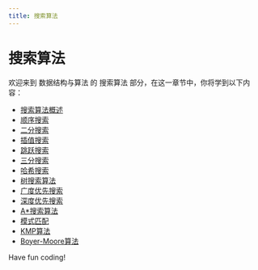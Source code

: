 ```yaml
---
title: 搜索算法
---
```


# 搜索算法

欢迎来到 数据结构与算法 的 搜索算法 部分，在这一章节中，你将学到以下内容：

- [搜索算法概述](./0-search-algorithm-overview.mdx)
- [顺序搜索](./1-sequential-search.mdx)
- [二分搜索](./2-dichotomous-search.mdx)
- [插值搜索](./3-interpolate-search.mdx)
- [跳跃搜索](./4-skip-search.mdx)
- [三分搜索](./5-three-point-search.mdx)
- [哈希搜索](./6-hash-search.mdx)
- [树搜索算法](./7-tree-search-algorithm.mdx)
- [广度优先搜索](./8-breadth-first-search.mdx)
- [深度优先搜索](./9-depth-first-search.mdx)
- [A*搜索算法](./10-a-search-algorithm.mdx)
- [模式匹配](./11-pattern-matching.mdx)
- [KMP算法](./12-kmp-algorithm.mdx)
- [Boyer-Moore算法](./13-boyer-moore-algorithm.mdx)

Have fun coding!